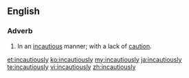==English==
===Adverb===
{{en-adv}}
# In an [[incautious]] manner; with a lack of [[caution]].

[[et:incautiously]]
[[ko:incautiously]]
[[my:incautiously]]
[[ja:incautiously]]
[[te:incautiously]]
[[vi:incautiously]]
[[zh:incautiously]]